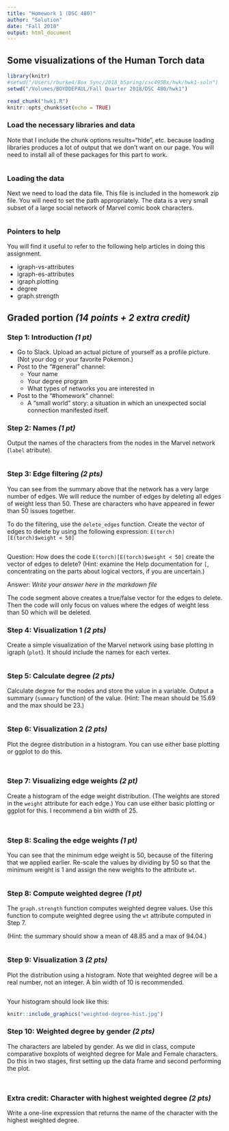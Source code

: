 ```yaml
---
title: "Homework 1 (DSC 480)"
author: "Solution"
date: "Fall 2018"
output: html_document
---
```

## Some visualizations of the Human Torch data

```r
library(knitr)
#setwd("/Users/rburke4/Box Sync/2018_bSpring/csc495Bx/hwk/hwk1-soln")
setwd("/Volumes/BOYDDEPAUL/Fall Quarter 2018/DSC 480/hwk1")

read_chunk("hwk1.R")
knitr::opts_chunk$set(echo = TRUE)
```

### Load the necessary libraries and data

Note that I include the chunk options results="hide", etc. because
loading libraries produces a lot of output that we don't want
on our page. You will need to install all of these packages for
this part to work. 

```r

```

### Loading the data

Next we need to load the data file. This file is included in the homework zip file. You will need to set the path appropriately. The data is a very small subset of a large social network of Marvel comic book characters.

```r

```

### Pointers to help

You will find it useful to refer to the following help articles in doing this assignment.

* igraph-vs-attributes
* igraph-es-attributes
* igraph.plotting
* degree
* graph.strength

## Graded portion *(14 points + 2 extra credit)*

### Step 1: Introduction *(1 pt)*

* Go to Slack. Upload an actual picture of yourself as a profile picture. (Not your dog or your favorite Pokemon.)
* Post to the "#general" channel:
    + Your name
    + Your degree program
    + What types of networks you are interested in
* Post to the "#homework" channel:
    + A "small world" story: a situation in which an unexpected social connection manifested itself.

### Step 2: Names *(1 pt)*

Output the names of the characters from the nodes in the Marvel network (`label` atribute).

```r
```

### Step 3: Edge filtering *(2 pts)*

You can see from the summary above that the network has a very large number of edges. We will reduce the number of edges by deleting all edges of weight less than 50. These are characters who have appeared in fewer than 50 issues together. 

To do the filtering, use the `delete_edges` function. Create the vector of edges to delete by using the following expression: `E(torch)[E(torch)$weight < 50]`

```r
```

Question: How does the code `E(torch)[E(torch)$weight < 50]` create the vector of edges to delete? (Hint: examine the Help documentation for `[`, concentrating on the parts about logical vectors, if you are uncertain.)

Answer: _Write your answer here in the markdown file_

The code segment above creates a true/false vector for the edges to delete. Then the code will only focus on values where the edges of weight less than 50 which will be deleted.

### Step 4: Visualization 1 *(2 pts)*

Create a simple visualization of the Marvel network using base plotting in igraph (`plot`). It should include the names for each vertex.

```r

```

### Step 5: Calculate degree *(2 pts)*

Calculate degree for the nodes and store the value in a variable. Output a summary (`summary` function) of the value.  (Hint: The mean should be 15.69 and the max should be 23.)
 
```r

```

### Step 6: Visualization 2 *(2 pts)*

Plot the degree distribution in a histogram. You can use either
base plotting or ggplot to do this.

```r

```

```r

```

### Step 7: Visualizing edge weights *(2 pt)*

Create a histogram of the edge weight distribution. (The weights are stored in the `weight` attribute for each edge.) You can use either basic plotting or ggplot for this. I recommend a bin width of 25.

```r

```

```r

```

### Step 8: Scaling the edge weights *(1 pt)*

You can see that the minimum edge weight is 50, because of the filtering that we applied earlier. Re-scale the values by dividing by 50 so that the minimum weight is 1 and assign the new weights to the attribute `wt`. 

```r

```

### Step 8: Compute weighted degree *(1 pt)*

The `graph.strength` function computes weighted degree values. Use this function to compute weighted degree using the `wt` attribute computed in Step 7.

(Hint: the summary should show a mean of 48.85 and a max of 94.04.)

```r

```

### Step 9: Visualization 3 *(2 pts)*
Plot the distribution using a histogram. Note that weighted degree will be a real number, not an integer. A bin width of 10 is recommended.

```r

```

Your histogram should look like this:

```r
knitr::include_graphics("weighted-degree-hist.jpg")
```

### Step 10: Weighted degree by gender *(2 pts)*
The characters are labeled by gender. As we did in class, compute comparative boxplots of weighted degree for Male and Female characters. Do this in two stages, first setting up the data frame and second performing the plot.

```r

```

```r

```

### Extra credit: Character with highest weighted degree *(2 pts)*

Write a one-line expression that returns the name of the character with the highest weighted degree.

```r

```

